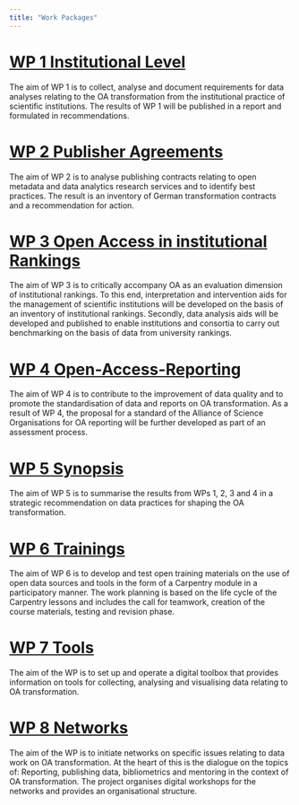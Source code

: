 ```yaml
---
title: "Work Packages"
---
```


# [WP 1 Institutional Level](en/aps/AP1.html)

The aim of WP 1 is to collect, analyse and document requirements for data analyses relating to the OA transformation from the institutional practice of scientific institutions. The results of WP 1 will be published in a report and formulated in recommendations.

# [WP 2 Publisher Agreements](en/aps/AP2.html)

The aim of WP 2 is to analyse publishing contracts relating to open metadata and data analytics research services and to identify best practices. The result is an inventory of German transformation contracts and a recommendation for action.

# [WP 3 Open Access in institutional Rankings](en/aps/AP3.html)

The aim of WP 3 is to critically accompany OA as an evaluation dimension of institutional rankings. To this end, interpretation and intervention aids for the management of scientific institutions will be developed on the basis of an inventory of institutional rankings. Secondly, data analysis aids will be developed and published to enable institutions and consortia to carry out benchmarking on the basis of data from university rankings.

# [WP 4 Open-Access-Reporting](en/aps/AP4.html)

The aim of WP 4 is to contribute to the improvement of data quality and to promote the standardisation of data and reports on OA transformation. As a result of WP 4, the proposal for a standard of the Alliance of Science Organisations for OA reporting will be further developed as part of an assessment process.


# [WP 5 Synopsis](en/aps/AP5.html)

The aim of WP 5 is to summarise the results from WPs 1, 2, 3 and 4 in a strategic recommendation on data practices for shaping the OA transformation.


# [WP 6 Trainings](en/aps/AP6.html)

The aim of WP 6 is to develop and test open training materials on the use of open data sources and tools in the form of a Carpentry module in a participatory manner. The work planning is based on the life cycle of the Carpentry lessons and includes the call for teamwork, creation of the course materials, testing and revision phase.

# [WP 7 Tools](en/aps/AP7.html)

The aim of the WP is to set up and operate a digital toolbox that provides information on tools for collecting, analysing and visualising data relating to OA transformation.

# [WP 8 Networks](en/aps/AP8.html)

The aim of the WP is to initiate networks on specific issues relating to data work on OA transformation. At the heart of this is the dialogue on the topics of: Reporting, publishing data, bibliometrics and mentoring in the context of OA transformation. The project organises digital workshops for the networks and provides an organisational structure.